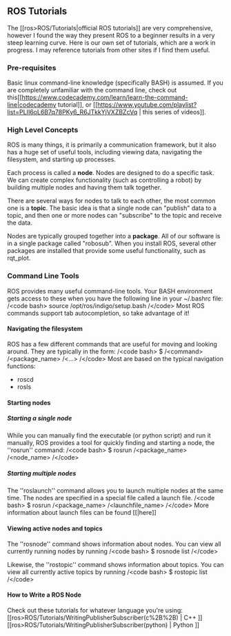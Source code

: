 ## ROS Tutorials
The [[ros\>ROS/Tutorials|official ROS tutorials]] are very comprehensive, however I found the way they present ROS to a beginner results in a very steep learning curve. Here is our own set of tutorials, which are a work in progress. I may reference tutorials from other sites if I find them useful.

### Pre-requisites
Basic linux command-line knowledge (specifically BASH) is assumed. If you are completely unfamiliar with the command line, check out this[[https://www.codecademy.com/learn/learn-the-command-line|codecademy tutorial]], or [[https://www.youtube.com/playlist?list=PLII6oL6B7q78PKy6_R6JTkkYjVXZBZcVq | this series of videos]].

### High Level Concepts
ROS is many things, it is primarily a communication framework, but it also has a huge set of useful tools, including viewing data, navigating the filesystem, and starting up processes.

Each process is called a **node**. Nodes are designed to do a specific task. We can create complex functionality (such as controlling a robot) by building multiple nodes and having them talk together. 

There are several ways for nodes to talk to each other, the most common one is a **topic**. The basic idea is that a single node can "publish" data to a topic, and then one or more nodes can "subscribe" to the topic and receive the data.

Nodes are typically grouped together into a **package**. All of our software is in a single package called "robosub". When you install ROS, several other packages are installed that provide some useful functionality, such as rqt_plot.

### Command Line Tools
ROS provides many useful command-line tools. Your BASH environment gets access to these when you have the following line in your ~/.bashrc file:
/\<code bash\>
source /opt/ros/indigo/setup.bash
/\</code\>
Most ROS commands support tab autocompletion, so take advantage of it! 

#### Navigating the filesystem
ROS has a few different commands that are useful for moving and looking around. They are typically in the form:
/\<code bash\>
$ /\<command\> /\<package_name\> /\<...\>
/\</code\>
Most are based on the typical navigation functions:
  * roscd
  * rosls

#### Starting nodes
##### Starting a single node
While you can manually find the executable (or python script) and run it manually, ROS provides a tool for quickly finding and starting a node, the ''rosrun'' command:
/\<code bash\>
$ rosrun /\<package_name\> /\<node_name\>
/\</code\>

##### Starting multiple nodes
The ''roslaunch'' command allows you to launch multiple nodes at the same time. The nodes are specified in a special file called a launch file.
/\<code bash\>
$ rosrun /\<package_name\> /\<launchfile_name\>
/\</code\>
More information about launch files can be found [[|here]]



#### Viewing active nodes and topics
The ''rosnode'' command shows information about nodes. You can view all currently running nodes by running
/\<code bash\>
$ rosnode list
/\</code\>

Likewise, the ''rostopic'' command shows information about topics. You can view all currently active topics by running
/\<code bash\>
$ rostopic list
/\</code\>


#### How to Write a ROS Node
Check out these tutorials for whatever language you're using: [[ros\>ROS/Tutorials/WritingPublisherSubscriber(c%2B%2B) | C++ ]]
[[ros\>ROS/Tutorials/WritingPublisherSubscriber(python) | Python ]]